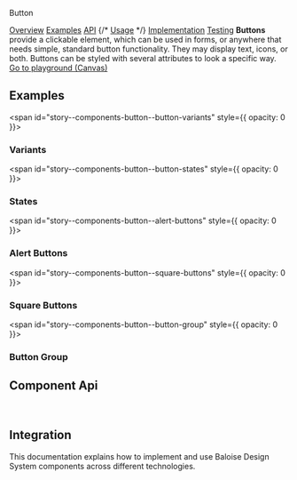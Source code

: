 
<bal-doc-banner id="story--components-button--basic">Button</bal-doc-banner>

<bal-doc-tabs>
  <a href="#story--components-button--basic">Overview</a>
  <a href="#examples">Examples</a>
  <a href="#component-api">API</a>
  {/* <a href="#usage">Usage</a> */}
  <a href="#implementation">Implementation</a>
  <a href="#testing">Testing</a>
</bal-doc-tabs>

<bal-doc-lead>
  <b>Buttons</b> provide a clickable element, which can be used in forms, or anywhere that needs simple, standard button
  functionality. They may display text, icons, or both. Buttons can be styled with several attributes to look a specific
  way.
</bal-doc-lead>

<Canvas withSource="open">
  <Story id="components-button--basic" />
</Canvas>

<bal-doc-app>
  <bal-button-group class="mb-6" position="center">
    <a class="button is-info is-outlined" href="?path=/story/components-button--basic">
      Go to playground (Canvas)
    </a>
  </bal-button-group>
</bal-doc-app>

## Examples

<span id="story--components-button--button-variants" style={{ opacity: 0 }}></span>

### Variants

<Canvas>
  <Story id="components-button--button-variants" />
</Canvas>

<span id="story--components-button--button-states" style={{ opacity: 0 }}></span>

### States

<Canvas>
  <Story id="components-button--button-states" />
</Canvas>

<span id="story--components-button--alert-buttons" style={{ opacity: 0 }}></span>

### Alert Buttons

<Canvas>
  <Story id="components-button--alert-buttons" />
</Canvas>

<span id="story--components-button--square-buttons" style={{ opacity: 0 }}></span>

### Square Buttons

<Canvas>
  <Story id="components-button--square-buttons" />
</Canvas>

<span id="story--components-button--button-group" style={{ opacity: 0 }}></span>

### Button Group

<Canvas>
  <Story id="components-button--button-group" />
</Canvas>

## Component Api

<Description markdown={readme} />
<Description markdown={buttonGroup} />

<br />

## Integration

This documentation explains how to implement and use Baloise Design System components across different technologies.

<bal-doc-link-list>
  <a href="?path=/docs/getting-started-html5-overview--page">
    <bal-doc-link-list-item template="html5"></bal-doc-link-list-item>
  </a>
  <a href="?path=/docs/getting-started-vue-overview--page">
    <bal-doc-link-list-item template="vue"></bal-doc-link-list-item>
  </a>
  <a href="?path=/docs/getting-started-angular-overview--page">
    <bal-doc-link-list-item template="angular"></bal-doc-link-list-item>
  </a>
  <a href="?path=/docs/getting-started-react-overview--page">
    <bal-doc-link-list-item template="react"></bal-doc-link-list-item>
  </a>
</bal-doc-link-list>


<Description markdown={testing} />

<bal-doc-github link="/components/bal-button/stories/bal-button.docs.mdx"></bal-doc-github>
